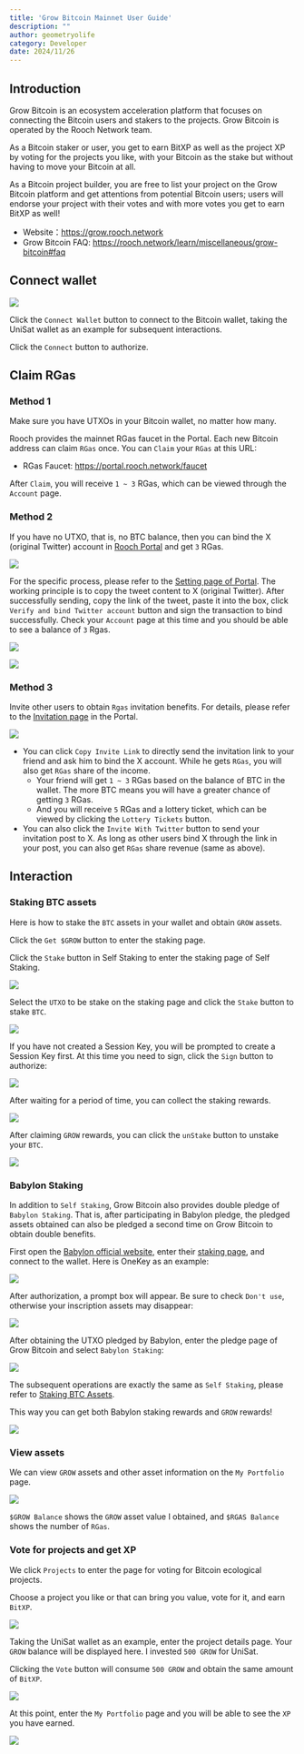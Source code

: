 ```yaml
---
title: 'Grow Bitcoin Mainnet User Guide'
description: ""
author: geometryolife
category: Developer
date: 2024/11/26
---
```



<PostHeader />

## Introduction

Grow Bitcoin is an ecosystem acceleration platform that focuses on connecting the Bitcoin users and stakers to the projects. Grow Bitcoin is operated by the Rooch Network team.

As a Bitcoin staker or user, you get to earn BitXP as well as the project XP by voting for the projects you like, with your Bitcoin as the stake but without having to move your Bitcoin at all.

As a Bitcoin project builder, you are free to list your project on the Grow Bitcoin platform and get attentions from potential Bitcoin users; users will endorse your project with their votes and with more votes you get to earn BitXP as well!

- Website：https://grow.rooch.network
- Grow Bitcoin FAQ: https://rooch.network/learn/miscellaneous/grow-bitcoin#faq

## Connect wallet

![](/blog/grow-bitcoin/connect-wallet.png)

Click the `Connect Wallet` button to connect to the Bitcoin wallet, taking the UniSat wallet as an example for subsequent interactions.

Click the `Connect` button to authorize.

## Claim RGas

### Method 1

Make sure you have UTXOs in your Bitcoin wallet, no matter how many.

Rooch provides the mainnet RGas faucet in the Portal. Each new Bitcoin address can claim `RGas` once. You can `Claim` your `RGas` at this URL:

- RGas Faucet: https://portal.rooch.network/faucet

After `Claim`, you will receive `1 ~ 3` RGas, which can be viewed through the `Account` page.

### Method 2

If you have no UTXO, that is, no BTC balance, then you can bind the X (original Twitter) account in [Rooch Portal](https://portal.rooch.network/settings) and get `3` RGas.

![](/blog/grow-bitcoin/bind-x.png)

For the specific process, please refer to the [Setting page of Portal](https://portal.rooch.network/settings). The working principle is to copy the tweet content to X (original Twitter). After successfully sending, copy the link of the tweet, paste it into the box, click `Verify and bind Twitter account` button and sign the transaction to bind successfully. Check your `Account` page at this time and you should be able to see a balance of `3` Rgas.

![](/blog/grow-bitcoin/sign-bind-tx.png)

![](/blog/grow-bitcoin/bind-successful.png)

### Method 3

Invite other users to obtain `Rgas` invitation benefits. For details, please refer to the [Invitation page](https://portal.rooch.network/invitation/) in the Portal.

![](/blog/grow-bitcoin/invitation.png)

- You can click `Copy Invite Link` to directly send the invitation link to your friend and ask him to bind the X account. While he gets `RGas`, you will also get `RGas` share of the income.
  - Your friend will get `1 ~ 3` RGas based on the balance of BTC in the wallet. The more BTC means you will have a greater chance of getting `3` RGas.
  - And you will receive `5` RGas and a lottery ticket, which can be viewed by clicking the `Lottery Tickets` button.
- You can also click the `Invite With Twitter` button to send your invitation post to X. As long as other users bind X through the link in your post, you can also get `RGas` share revenue (same as above).

## Interaction

### Staking BTC assets

Here is how to stake the `BTC` assets in your wallet and obtain `GROW` assets.

Click the `Get $GROW` button to enter the staking page.

Click the `Stake` button in Self Staking to enter the staking page of Self Staking.

![](/blog/grow-bitcoin/self-staking.png)

Select the `UTXO` to be stake on the staking page and click the `Stake` button to stake `BTC`.

![](/blog/grow-bitcoin/self-staking-choose.png)

If you have not created a Session Key, you will be prompted to create a Session Key first. At this time you need to sign, click the `Sign` button to authorize:

![](/blog/grow-bitcoin/create-session-key.png)

After waiting for a period of time, you can collect the staking rewards.

![](/blog/grow-bitcoin/claim.png)

After claiming `GROW` rewards, you can click the `unStake` button to unstake your `BTC`.

![](/blog/grow-bitcoin/unstake.png)

### Babylon Staking

In addition to `Self Staking`, Grow Bitcoin also provides double pledge of `Babylon Staking`. That is, after participating in Babylon pledge, the pledged assets obtained can also be pledged a second time on Grow Bitcoin to obtain double benefits.

First open the [Babylon official website](https://babylonlabs.io/), enter their [staking page](https://btcstaking.babylonlabs.io/), and connect to the wallet. Here is OneKey as an example:

![](/blog/grow-bitcoin/babylon-connect-wallet.png)

After authorization, a prompt box will appear. Be sure to check `Don't use`, otherwise your inscription assets may disappear:

![](/blog/grow-bitcoin/babylon-dont-use.png)

After obtaining the UTXO pledged by Babylon, enter the pledge page of Grow Bitcoin and select `Babylon Staking`:

![](/blog/grow-bitcoin/babylon-staking.png)

The subsequent operations are exactly the same as `Self Staking`, please refer to [Staking BTC Assets](https://rooch.network/blog/grow-bitcoin-main#staking-btc-assets).

This way you can get both Babylon staking rewards and `GROW` rewards!

![](/blog/grow-bitcoin/babylon-staking-result.jpg)

### View assets

We can view `GROW` assets and other asset information on the `My Portfolio` page.

![](/blog/grow-bitcoin/my-portfolio.png)

`$GROW Balance` shows the `GROW` asset value I obtained, and `$RGAS Balance` shows the number of `RGas`.

### Vote for projects and get XP

We click `Projects` to enter the page for voting for Bitcoin ecological projects.

Choose a project you like or that can bring you value, vote for it, and earn `BitXP`.

![](/blog/grow-bitcoin/project-unisat.png)

Taking the UniSat wallet as an example, enter the project details page. Your `GROW` balance will be displayed here. I invested `500 GROW` for UniSat.

Clicking the `Vote` button will consume `500 GROW` and obtain the same amount of `BitXP`.

![](/blog/grow-bitcoin/project-unisat-vote.png)

At this point, enter the `My Portfolio` page and you will be able to see the `XP` you have earned.

![](/blog/grow-bitcoin/portfolio-xp.png)
